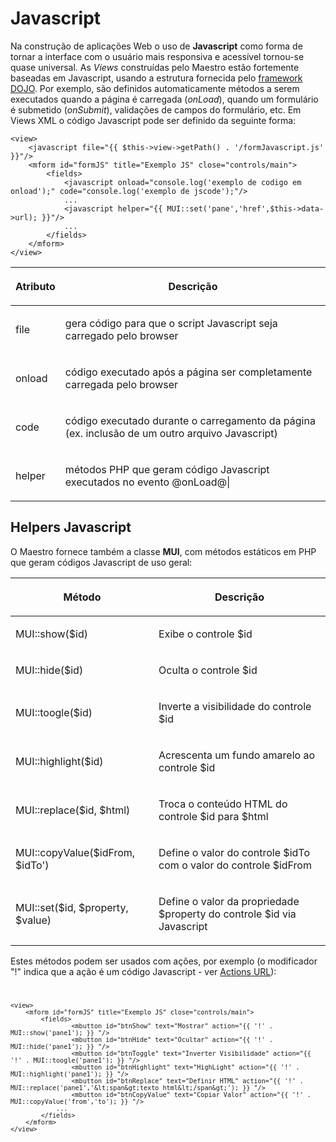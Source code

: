<text xml:space="preserve">
= Javascript =
Na construção de aplicações Web o uso de '''Javascript''' como forma de tornar a interface com o usuário mais responsiva e acessível tornou-se quase universal. 
As ''Views'' construídas pelo Maestro estão fortemente baseadas em Javascript, usando a estrutura fornecida pelo [[>frameworks/dojo|framework DOJO]]. Por exemplo, são definidos automaticamente métodos a serem executados quando a página é carregada (''onLoad''), quando um formulário é submetido (''onSubmit''), validações de campos do formulário, etc.
Em Views XML o código Javascript pode ser definido da seguinte forma:

<pre lang="xml">
<view>
    <javascript file="{{ $this->view->getPath() . '/formJavascript.js' }}"/>    
    <mform id="formJS" title="Exemplo JS" close="controls/main">
        <fields>
            <javascript onload="console.log('exemplo de codigo em onload');" code="console.log('exemplo de jscode');"/>
            ...
            <javascript helper="{{ MUI::set('pane','href',$this->data->url); }}"/>
            ... 
        </fields>
    </mform>
</view>
</pre>

{|
!Atributo!!Descrição
|-
|file|| gera código para que o script Javascript seja carregado pelo browser
|-
|onload|| código executado após a página ser completamente carregada pelo browser
|-
|code|| código executado durante o carregamento da página (ex. inclusão de um outro arquivo Javascript)
|-
|helper|| métodos PHP que geram código Javascript executados no evento @onLoad@|
|}

== Helpers Javascript == 
O Maestro fornece também a classe '''MUI''', com métodos estáticos em PHP que geram códigos Javascript de uso geral:
{|
!Método!!Descrição
|-
|MUI::show($id)|| Exibe o controle $id
|-
|MUI::hide($id)|| Oculta o controle $id
|-
|MUI::toogle($id)||  Inverte a visibilidade do controle $id
|-
|MUI::highlight($id)|| Acrescenta um fundo amarelo ao controle $id
|-
|MUI::replace($id, $html)|| Troca o conteúdo HTML do controle $id para $html
|-
|MUI::copyValue($idFrom, $idTo')|| Define o valor do controle $idTo com o valor do controle $idFrom
|-
|MUI::set($id, $property, $value)|| Define o valor da propriedade $property do controle $id via Javascript
|}

Estes métodos podem ser usados com ações, por exemplo (o modificador "!" indica que a ação é um código Javascript - ver [[>controller/actionsurl|Actions URL]]):

<code>
<pre lang="xml">
<view>
    <mform id="formJS" title="Exemplo JS" close="controls/main">
        <fields>
                <mbutton id="btnShow" text="Mostrar" action="{{ '!' . MUI::show('pane1'); }} "/>
                <mbutton id="btnHide" text="Ocultar" action="{{ '!' . MUI::hide('pane1'); }} "/>
                <mbutton id="btnToggle" text="Inverter Visibilidade" action="{{ '!' . MUI::toogle('pane1'); }} "/>
                <mbutton id="btnHighlight" text="HighLight" action="{{ '!' . MUI::highlight('pane1'); }} "/>
                <mbutton id="btnReplace" text="Definir HTML" action="{{ '!' . MUI::replace('pane1','&lt;span&gt;texto html&lt;/span&gt;'); }} "/>
                <mbutton id="btnCopyValue" text="Copiar Valor" action="{{ '!' . MUI::copyValue('from','to'); }} "/>
            ...
        </fields>
    </mform>
</view>
</pre>
</code>


</text>